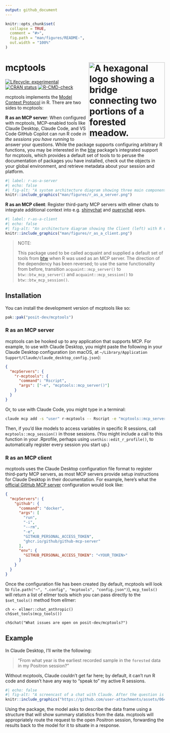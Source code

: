 ```yaml
---
output: github_document
---
```


<!-- README.md is generated from README.Rmd. Please edit that file -->

```r
knitr::opts_chunk$set(
  collapse = TRUE,
  comment = "#>",
  fig.path = "man/figures/README-",
  out.width = "100%"
)
```

# mcptools <a href="https://posit-dev.github.io/mcptools/"><img src="man/figures/logo.png" align="right" height="240" alt="A hexagonal logo showing a bridge connecting two portions of a forested meadow." /></a>

<!-- badges: start -->
[![Lifecycle: experimental](https://img.shields.io/badge/lifecycle-experimental-orange.svg)](https://lifecycle.r-lib.org/articles/stages.html#experimental)
[![CRAN status](https://www.r-pkg.org/badges/version/mcptools)](https://CRAN.R-project.org/package=mcptools)
[![R-CMD-check](https://github.com/posit-dev/mcptools/actions/workflows/R-CMD-check.yaml/badge.svg)](https://github.com/posit-dev/mcptools/actions/workflows/R-CMD-check.yaml)
<!-- badges: end -->

mcptools implements the [Model Context
Protocol](https://modelcontextprotocol.io/) in R. There are two sides to
mcptools:

**R as an MCP server**: When configured with mcptools, MCP-enabled
tools like Claude Desktop, Claude Code, and VS Code GitHub Copilot can
run R code *in the sessions you have running* to answer your
questions. While the package supports configuring arbitrary R
functions, you may be interested in the
[btw](https://posit-dev.github.io/btw/) package’s integrated support for
mcptools, which provides a default set of tools to to peruse the 
documentation of packages you have installed, check out the objects in your 
global environment, and retrieve metadata about your session and platform.

```r
#| label: r-as-a-server
#| echo: false
#| fig-alt: "A system architecture diagram showing three main components: Client (left), Server (center), and Session (right). The Client box lists AI coding assistants including Claude Desktop, Claude Code, Copilot Chat in VS Code, and Positron Assistant. The Server is initiated with `mcp_server()` and contains tools for R functions like reading package documentation, running R code, and inspecting global environment objects. Sessions can be configured with `mcp_session()` and can optionally connect to active R sessions, with two example projects shown: 'Some R Project' and 'Other R Project'."
knitr::include_graphics("man/figures/r_as_a_server.png")
```

**R as an MCP client**: Register third-party MCP servers with ellmer
chats to integrate additional context into
e.g. [shinychat](https://github.com/posit-dev/shinychat) and
[querychat](https://posit-dev.github.io/querychat/) apps.

```r
#| label: r-as-a-client
#| echo: false
#| fig-alt: "An architecture diagram showing the Client (left) with R code using the ellmer library to create a chat object and then setting tools from mcp with `mcp_tools()`, and the Server (right) containing third-party tools including GitHub (for reading PRs/Issues), Confluence (for searching), and Google Drive (for searching). Bidirectional arrows indicate communication between the client and server components."
knitr::include_graphics("man/figures/r_as_a_client.png")
```

> NOTE:
> 
> This package used to be called acquaint and supplied a default set of tools from [btw](https://github.com/posit-dev/btw) when R was used as an MCP server. The direction of the dependency has been reversed; to use the same functionality from before, transition `acquaint::mcp_server()` to `btw::btw_mcp_server()` and `acquaint::mcp_session()` to `btw::btw_mcp_session()`.

## Installation

You can install the development version of mcptools like so:

```r
pak::pak("posit-dev/mcptools")
```

### R as an MCP server

mcptools can be hooked up to any application that supports MCP. For example, to use with Claude Desktop, you might paste the following in your Claude Desktop configuration (on macOS, at  `~/Library/Application Support/Claude/claude_desktop_config.json`):

```json
{
  "mcpServers": {
    "r-mcptools": {
      "command": "Rscript",
      "args": ["-e", "mcptools::mcp_server()"]
    }
  }
}
```

Or, to use with Claude Code, you might type in a terminal:

```bash
claude mcp add -s "user" r-mcptools -- Rscript -e "mcptools::mcp_server()"
```

Then, if you'd like models to access variables in specific R sessions, call `mcptools::mcp_session()` in those sessions. (You might include a call to this function in your .Rprofile, perhaps using `usethis::edit_r_profile()`, to automatically register every session you start up.)

### R as an MCP client

mcptools uses the Claude Desktop configuration file format to register third-party MCP servers, as most MCP servers provide setup instructions for Claude Desktop in their documentation. For example, here's what the [official GitHub MCP server](https://github.com/github/github-mcp-server) configuration would look like:

```json
{
  "mcpServers": {
    "github": {
      "command": "docker",
      "args": [
        "run",
        "-i",
        "--rm",
        "-e",
        "GITHUB_PERSONAL_ACCESS_TOKEN",
        "ghcr.io/github/github-mcp-server"
      ],
      "env": {
        "GITHUB_PERSONAL_ACCESS_TOKEN": "<YOUR_TOKEN>"
      }
    }
  }
}
```

Once the configuration file has been created (by default, mcptools will look to `file.path("~", ".config", "mcptools", "config.json")`), `mcp_tools()` will return a list of ellmer tools which you can pass directly to the `$set_tools()` method from ellmer:

```
ch <- ellmer::chat_anthropic()
ch$set_tools(mcp_tools())

ch$chat("What issues are open on posit-dev/mcptools?")
```

## Example

In Claude Desktop, I'll write the following:

> "From what year is the earliest recorded sample in the `forested` data in my Positron session?"

Without mcptools, Claude couldn't get far here; by default, it can't run R code and doesn't have any way to "speak to" my active R sessions. 

```r
#| echo: false
#| fig-alt: "A screencast of a chat with Claude. After the question is asked, a tool called 'describe data frame' is called with the `data_frame` argument set to `forested`. The results are returned from mcptools as json, which the model then integrates into its response: 'Based on the data structure, I can see there's a `year` column with values ranfing from 1995 to 2024. The earliest recorded sample in the `forested` data is from 1995.'"
knitr::include_graphics("https://github.com/user-attachments/assets/064df664-2669-498e-a644-fb191a30235f")
```

Using the package, the model asks to describe the data frame using a structure that will show summary statistics from the data. mcptools will appropriately route the request to the open Positron session, forwarding the results back to the model for it to situate in a response.
